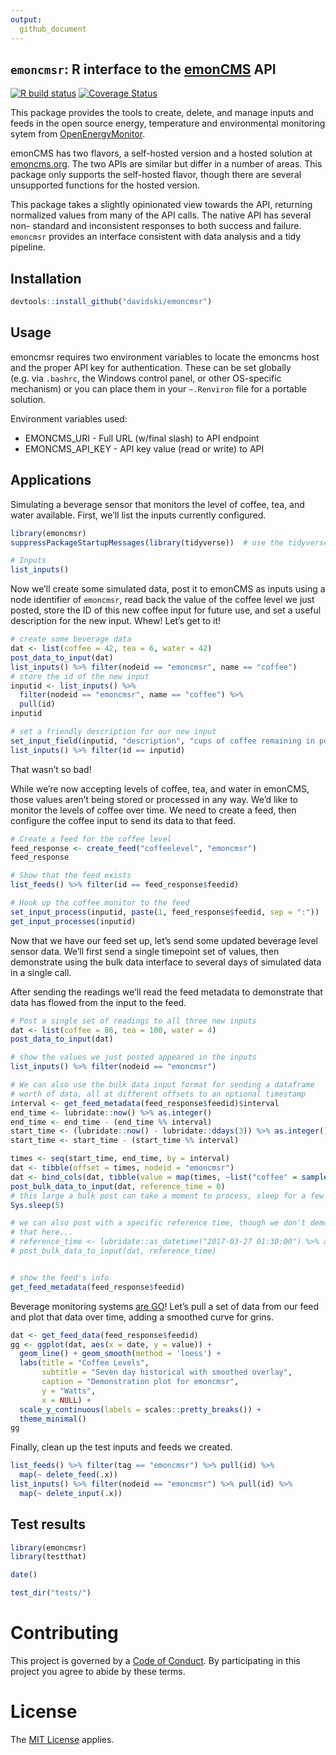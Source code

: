 ```yaml
---
output:
  github_document
---
```


## `emoncmsr`: R interface to the [emonCMS](https://github.com/emoncms/emoncms) API

<!-- badges: start -->
[![R build status](https://github.com/davidski/emoncmsr/workflows/R-CMD-check/badge.svg)](https://github.com/davidski/emoncmsr/actions)
[![Coverage Status](https://img.shields.io/codecov/c/github/davidski/emoncmsr/master.svg)](https://codecov.io/github/davidski/emoncmsr?branch=master)
<!-- badges: end -->

This package provides the tools to create, delete, and manage inputs and feeds 
in the open source energy, temperature and environmental monitoring sytem from 
[OpenEnergyMonitor](https://openenergymonitor.org/).

emonCMS has two flavors, a self-hosted version and a hosted solution at 
[emoncms.org](https://emoncms.org). The two APIs are similar but differ in a 
number of areas. This package only supports the self-hosted flavor, though 
there are several unsupported functions for the hosted version.

This package takes a slightly opinionated view towards the API, returning 
normalized values from many of the API calls. The native API has several non-
standard and inconsistent responses to both success and failure. `emoncmsr` 
provides an interface consistent with data analysis and a tidy pipeline.

## Installation
```r
devtools::install_github("davidski/emoncmsr")
```

## Usage

emoncmsr requires two environment variables to locate the emoncms host and the
proper API key for authentication. These can be set globally (e.g. via 
`.bashrc`, the Windows control panel, or other OS-specific mechanism) or you 
can place them in your `~.Renviron` file for a portable solution.

Environment variables used:

  * EMONCMS_URI - Full URL (w/final slash) to API endpoint
  * EMONCMS_API_KEY - API key value (read or write) to API
    
## Applications

Simulating a beverage sensor that monitors the level of coffee, tea, and 
water available. First, we'll list the inputs currently configured.

```r
library(emoncmsr)
suppressPackageStartupMessages(library(tidyverse))  # use the tidyverse

# Inputs
list_inputs()
```

Now we'll create some simulated data, post it to emonCMS as inputs using a
node identifier of `emoncmsr`, read back the value of the coffee level we just 
posted, store the ID of this new coffee input for future use, and set a useful 
description for the new input. Whew! Let's get to it!

```r
# create some beverage data
dat <- list(coffee = 42, tea = 6, water = 42)
post_data_to_input(dat)
list_inputs() %>% filter(nodeid == "emoncmsr", name == "coffee")
# store the id of the new input
inputid <- list_inputs() %>% 
  filter(nodeid == "emoncmsr", name == "coffee") %>% 
  pull(id)
inputid

# set a friendly description for our new input
set_input_field(inputid, "description", "cups of coffee remaining in pot")
list_inputs() %>% filter(id == inputid)
```

That wasn't so bad! 

While we're now accepting levels of coffee, tea, and water in emonCMS, those 
values aren't being stored or processed in any way. We'd like to monitor the 
levels of coffee over time. We need to create a feed, then configure the 
coffee input to send its data to that feed.

```r

# Create a feed for the coffee level
feed_response <- create_feed("coffeelevel", "emoncmsr")
feed_response

# Show that the feed exists
list_feeds() %>% filter(id == feed_response$feedid)

# Hook up the coffee monitor to the feed
set_input_process(inputid, paste(1, feed_response$feedid, sep = ":"))
get_input_processes(inputid)
```

Now that we have our feed set up, let's send some updated beverage level sensor 
data. We'll first send a single timepoint set of values, then demonstrate using 
the bulk data interface to several days of simulated data in a single call. 

After sending the readings we'll read the feed metadata to demonstrate that data 
has flowed from the input to the feed.

```r
# Post a single set of readings to all three new inputs
dat <- list(coffee = 86, tea = 100, water = 4)
post_data_to_input(dat)

# show the values we just posted appeared in the inputs
list_inputs() %>% filter(nodeid == "emoncmsr")

# We can also use the bulk data input format for sending a dataframe 
# worth of data, all at different offsets to an optional timestamp
interval <- get_feed_metadata(feed_response$feedid)$interval
end_time <- lubridate::now() %>% as.integer()
end_time <- end_time - (end_time %% interval)
start_time <- (lubridate::now() - lubridate::ddays(3)) %>% as.integer()
start_time <- start_time - (start_time %% interval)

times <- seq(start_time, end_time, by = interval)
dat <- tibble(offset = times, nodeid = "emoncmsr")
dat <- bind_cols(dat, tibble(value = map(times, ~list("coffee" = sample(1:10, size=1)))))
post_bulk_data_to_input(dat, reference_time = 0)
# this large a bulk post can take a moment to process, sleep for a few seconds
Sys.sleep(5)

# we can also post with a specific reference time, though we don't demonstrate
# that here...
# reference_time <- lubridate::as_datetime("2017-03-27 01:30:00") %>% as.integer()
# post_bulk_data_to_input(dat, reference_time)


# show the feed's info
get_feed_metadata(feed_response$feedid)
```

Beverage monitoring systems [are GO](https://en.wikipedia.org/wiki/Thunderbirds_Are_Go)! 
Let's pull a set of data from our feed and plot that data over time, adding 
a smoothed curve for grins.

```r
dat <- get_feed_data(feed_response$feedid)
gg <- ggplot(dat, aes(x = date, y = value)) + 
  geom_line() + geom_smooth(method = 'loess') +
  labs(title = "Coffee Levels", 
       subtitle = "Seven day historical with smoothed overlay",
       caption = "Demonstration plot for emoncmsr",
       y = "Watts", 
       x = NULL) +
  scale_y_continuous(labels = scales::pretty_breaks()) +
  theme_minimal()
gg
```

Finally, clean up the test inputs and feeds we created.

```r
list_feeds() %>% filter(tag == "emoncmsr") %>% pull(id) %>% 
  map(~ delete_feed(.x))
list_inputs() %>% filter(nodeid == "emoncmsr") %>% pull(id) %>% 
  map(~ delete_input(.x))
```

## Test results

```r
library(emoncmsr)
library(testthat)

date()

test_dir("tests/")
```

# Contributing

This project is governed by a [Code of Conduct](./CODE_OF_CONDUCT.md). By 
participating in this project you agree to abide by these terms.

# License

The [MIT License](LICENSE) applies.
